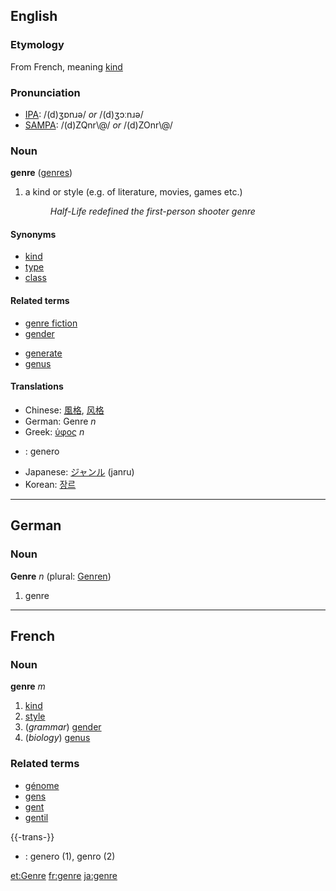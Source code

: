 ==English==

===Etymology===
From French, meaning [[kind]]

===Pronunciation===
* [[Wiktionary:Pronunciation_key|IPA]]: /(d)ʒɒnɹə/ ''or'' /(d)ʒɔːnɹə/
* [[Wiktionary:Pronunciation_key|SAMPA]]: /(d)ZQnr\@/ ''or'' /(d)ZOnr\@/

===Noun===
'''genre''' ([[genres]])

# a kind or style (e.g. of literature, movies, games etc.)
#:''Half-Life redefined the first-person shooter genre''

====Synonyms====
*[[kind]]
*[[type]]
*[[class]]

====Related terms====
*[[genre fiction]]
*[[gender]]
<!-- [[generic]]? -->
*[[generate]]
*[[genus]]

====Translations====
*Chinese: [[風格]], [[风格]]
*German: Genre ''n''
*Greek: [[ύφος]] ''n''
* {{io}} : genero
*Japanese: [[ジャンル]] (janru)
*Korean: [[장르]]

----

==German==
===Noun===
'''Genre''' ''n'' (plural: [[Genren]])

# genre
----
==French==
===Noun===
'''genre''' ''m''

# [[kind]]
# [[style]]
#(''grammar'') [[gender]]
#(''biology'') [[genus]]

===Related terms===
*[[génome]]
*[[gens]]
*[[gent]]
*[[gentil]]

{{-trans-}}

* {{io}} :  genero (1), genro (2)

[[et:Genre]]
[[fr:genre]]
[[ja:genre]]